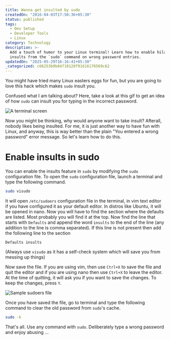 ```yaml
---
title: Wanna get insulted by sudo
createdOn: "2016-04-03T17:50:36+05:30"
status: published
tags:
  - Dev Setup
  - Developer Tools
  - Linux
category: Technology
description: >-
  Add a touch of humor to your Linux terminal! Learn how to enable hilarious
  insults from the `sudo` command on wrong password entries.
updatedOn: "2025-05-29T16:16:41+05:30"
_categorized: c66253b9b84710128f91616176569c62
---
```


You might have tried many Linux easters eggs for fun, but you are going to love
this hack which makes `sudo` insult you.

Confused what I am talking about? Here, take a look at this gif to get an idea
of how `sudo` can insult you for typing in the incorrect password.

![A terminal screen](/images/notes/wanna-get-insulted-by-sudo/insult.gif)

Now you might be thinking, why would anyone want to take insult? Afterall,
nobody likes being insulted. For me, it is just another way to have fun with
Linux, and anyway, this is way better than the plain "You entered a wrong
password" error message. So let's learn how to do this.

# Enable insults in sudo

You can enable the insults feature in `sudo` by modifying the `sudo`
configuration file. To open the `sudo` configuration file, launch a terminal and
type the following command.

```sh
sudo visudo
```

It will open `/etc/sudoers` configuration file in the terminal, in vim text
editor if you have configured it as your default editor. In distros like Ubuntu,
it will be opened in nano. Now you will have to find the section where the
defaults are listed. Most probably you will find it at the top. Now find the
line that starts with `Defaults` and append the word `insults` to the end of the
line (any addition to the line is comma separated). If this line is not present
then add the following line to the section

```vim
Defaults insults
```

(Always use `visudo` as it has a self-check system which will save you from
messing up things)

Now save the file. If you are using vim, then use `Ctrl+X` to save the file and
quit the editor and if you are using nano then use `Ctrl+X` to leave the editor.
At the time of quitting, it will ask you if you want to save the changes. To
keep the changes, press `Y`.

![Sample sudoers file](/images/notes/wanna-get-insulted-by-sudo/sudoers.png "Sample sudoers file")

Once you have saved the file, go to terminal and type the following command to
clear the old password from `sudo`'s cache.

```sh
sudo -k
```

That's all. Use any command with `sudo`. Deliberately type a wrong password and
enjoy abusing ...

